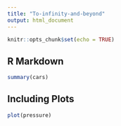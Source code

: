 ```yaml
---
title: "To-infinity-and-beyond"
output: html_document
---
```


```r
knitr::opts_chunk$set(echo = TRUE)
```

## R Markdown
```r
summary(cars)
```

## Including Plots

```r
plot(pressure)
```

